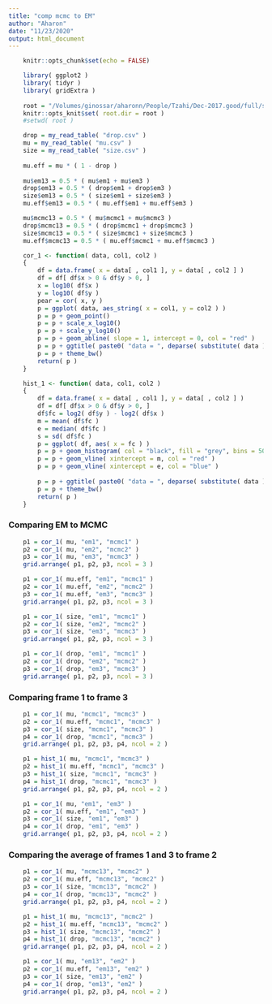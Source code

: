 ```yaml
---
title: "comp mcmc to EM"
author: "Aharon"
date: "11/23/2020"
output: html_document
---
```


```r
    knitr::opts_chunk$set(echo = FALSE)

    library( ggplot2 )
    library( tidyr )
    library( gridExtra )
    
    root = "/Volumes/ginossar/aharonn/People/Tzahi/Dec-2017.good/full/summary/NegBin/outs/3.1/summary/"
    knitr::opts_knit$set( root.dir = root )
    #setwd( root )
```

```r
    drop = my_read_table( "drop.csv" )
    mu = my_read_table( "mu.csv" )
    size = my_read_table( "size.csv" )
    
    mu.eff = mu * ( 1 - drop )
    
    mu$em13 = 0.5 * ( mu$em1 + mu$em3 )
    drop$em13 = 0.5 * ( drop$em1 + drop$em3 )
    size$em13 = 0.5 * ( size$em1 + size$em3 )
    mu.eff$em13 = 0.5 * ( mu.eff$em1 + mu.eff$em3 )

    mu$mcmc13 = 0.5 * ( mu$mcmc1 + mu$mcmc3 )
    drop$mcmc13 = 0.5 * ( drop$mcmc1 + drop$mcmc3 )
    size$mcmc13 = 0.5 * ( size$mcmc1 + size$mcmc3 )
    mu.eff$mcmc13 = 0.5 * ( mu.eff$mcmc1 + mu.eff$mcmc3 )

```

```r
    cor_1 <- function( data, col1, col2 )
    {
        df = data.frame( x = data[ , col1 ], y = data[ , col2 ] )
        df = df[ df$x > 0 & df$y > 0, ]
        x = log10( df$x )
        y = log10( df$y )
        pear = cor( x, y )
        p = ggplot( data, aes_string( x = col1, y = col2 ) )
        p = p + geom_point()
        p = p + scale_x_log10()
        p = p + scale_y_log10()
        p = p + geom_abline( slope = 1, intercept = 0, col = "red" )
        p = p + ggtitle( paste0( "data = ", deparse( substitute( data ) ), "  ;  cor = ", round( pear, 4 ) ) )
        p = p + theme_bw()
        return( p )
    }

    hist_1 <- function( data, col1, col2 )
    {
        df = data.frame( x = data[ , col1 ], y = data[ , col2 ] )
        df = df[ df$x > 0 & df$y > 0, ]
        df$fc = log2( df$y ) - log2( df$x )
        m = mean( df$fc )
        e = median( df$fc )
        s = sd( df$fc )
        p = ggplot( df, aes( x = fc ) )
        p = p + geom_histogram( col = "black", fill = "grey", bins = 50 )
        p = p + geom_vline( xintercept = m, col = "red" )
        p = p + geom_vline( xintercept = e, col = "blue" )
        
        p = p + ggtitle( paste0( "data = ", deparse( substitute( data ) ), " ; mean = ", round( m, 4 ), " ; sd = ", round( s, 4 ) ) )
        p = p + theme_bw()
        return( p )
    }
```

### Comparing EM to MCMC

```r
    p1 = cor_1( mu, "em1", "mcmc1" )
    p2 = cor_1( mu, "em2", "mcmc2" )
    p3 = cor_1( mu, "em3", "mcmc3" )
    grid.arrange( p1, p2, p3, ncol = 3 )

    p1 = cor_1( mu.eff, "em1", "mcmc1" )
    p2 = cor_1( mu.eff, "em2", "mcmc2" )
    p3 = cor_1( mu.eff, "em3", "mcmc3" )
    grid.arrange( p1, p2, p3, ncol = 3 )

    p1 = cor_1( size, "em1", "mcmc1" )
    p2 = cor_1( size, "em2", "mcmc2" )
    p3 = cor_1( size, "em3", "mcmc3" )
    grid.arrange( p1, p2, p3, ncol = 3 )

    p1 = cor_1( drop, "em1", "mcmc1" )
    p2 = cor_1( drop, "em2", "mcmc2" )
    p3 = cor_1( drop, "em3", "mcmc3" )
    grid.arrange( p1, p2, p3, ncol = 3 )
```

### Comparing frame 1 to frame 3

```r
    p1 = cor_1( mu, "mcmc1", "mcmc3" )
    p2 = cor_1( mu.eff, "mcmc1", "mcmc3" )
    p3 = cor_1( size, "mcmc1", "mcmc3" )
    p4 = cor_1( drop, "mcmc1", "mcmc3" )
    grid.arrange( p1, p2, p3, p4, ncol = 2 )
```

```r
    p1 = hist_1( mu, "mcmc1", "mcmc3" )
    p2 = hist_1( mu.eff, "mcmc1", "mcmc3" )
    p3 = hist_1( size, "mcmc1", "mcmc3" )
    p4 = hist_1( drop, "mcmc1", "mcmc3" )
    grid.arrange( p1, p2, p3, p4, ncol = 2 )
```

```r
    p1 = cor_1( mu, "em1", "em3" )
    p2 = cor_1( mu.eff, "em1", "em3" )
    p3 = cor_1( size, "em1", "em3" )
    p4 = cor_1( drop, "em1", "em3" )
    grid.arrange( p1, p2, p3, p4, ncol = 2 )
```

### Comparing the average of frames 1 and 3 to frame 2

```r
    p1 = cor_1( mu, "mcmc13", "mcmc2" )
    p2 = cor_1( mu.eff, "mcmc13", "mcmc2" )
    p3 = cor_1( size, "mcmc13", "mcmc2" )
    p4 = cor_1( drop, "mcmc13", "mcmc2" )
    grid.arrange( p1, p2, p3, p4, ncol = 2 )
```


```r
    p1 = hist_1( mu, "mcmc13", "mcmc2" )
    p2 = hist_1( mu.eff, "mcmc13", "mcmc2" )
    p3 = hist_1( size, "mcmc13", "mcmc2" )
    p4 = hist_1( drop, "mcmc13", "mcmc2" )
    grid.arrange( p1, p2, p3, p4, ncol = 2 )
```

```r
    p1 = cor_1( mu, "em13", "em2" )
    p2 = cor_1( mu.eff, "em13", "em2" )
    p3 = cor_1( size, "em13", "em2" )
    p4 = cor_1( drop, "em13", "em2" )
    grid.arrange( p1, p2, p3, p4, ncol = 2 )
```
